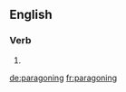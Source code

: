 ==English==

===Verb===
{{head|en|present participle}}

# {{present participle of|paragon|lang=en|nocat=1}}

[[de:paragoning]]
[[fr:paragoning]]